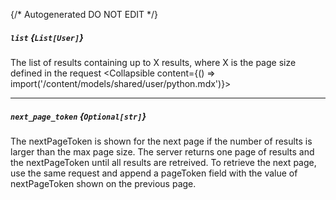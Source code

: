 {/* Autogenerated DO NOT EDIT  */}

##### `list` *{`List[User]`}*
The list of results containing up to X results, where X is the page size defined in the request
<Collapsible content={() => import('/content/models/shared/user/python.mdx')}>
</Collapsible>

---
##### `next_page_token` *{`Optional[str]`}*
The nextPageToken is shown for the next page if the number of results is larger than the max page size. The server returns one page of results and the nextPageToken until all results are retreived. To retrieve the next page, use the same request and append a pageToken field with the value of nextPageToken shown on the previous page.

